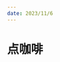 ```yaml
---
date: 2023/11/6
---
```

# 点咖啡
<ScDc />
<br />
<Dialog>
# Hi! How can I help you?
#### I'd like a [latte/n.].
# What size? We have three sizes: [Short/adj.], [Tall/adj./4] and Grande.
#### Grande, please.
# Would you like anything else?
#### I'd like a [chocolate/n.] [muffin/n.].
# OK. The total is $5.95.
#### Here you go.
# Please wait over there. Your order will be ready shortly.
</Dialog>
